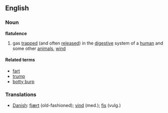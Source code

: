 ==English==
===Noun===
'''flatulence'''
#gas [[trap]]ped (and often [[released]]) in the [[digestive]] system of a [[human]] and some other [[animal]]s, [[wind]]

====Related terms====
*[[fart]]
*[[trump]]
*[[botty burp]]

===Translations===
*[[Danish]]: [[fjært]] (old-fashioned); [[vind]] (med.); [[fis]] (vulg.)
